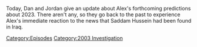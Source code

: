 {{DEFAULTSORT:
    #_EPISODE_0763:December 15, 2003
}}{{Episode
    | title           = December 15, 2003
    | caption         = [https://knowledgefight.libsyn.com/763-december-15-2003 Listen to this episode on Libsyn]
    | episodeNumber   = 763
    | length          = 00:57:39
    | airDate         = January 4, 2023
    | coverageDate    = December 15, 2003
    | episodeType     = [[:Category:2003 Investigation|2003 Investigation]]
    | previousEpisode = [[762: December 31, 2022]]
}}

{{Stub}}

Today, Dan and Jordan give an update about Alex's forthcoming predictions about 2023. There aren't any, so they go back to the past to experience Alex's immediate reaction to the news that Saddam Hussein had been found in Iraq.

[[Category:Episodes]]
[[Category:2003 Investigation]]
